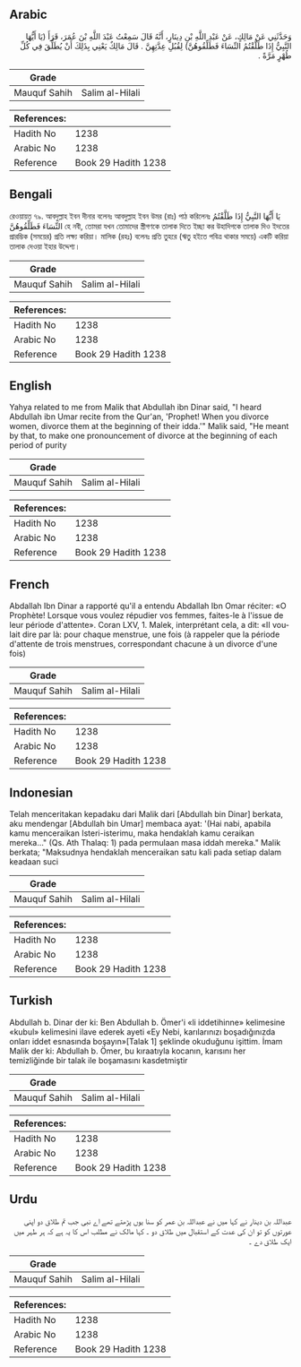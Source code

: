 ## Arabic


<div dir="rtl" lang="ar" style={{fontSize:'larger',backgroundColor:'#f8f9fa',padding:20}}>
وَحَدَّثَنِي عَنْ مَالِكٍ، عَنْ عَبْدِ اللَّهِ بْنِ دِينَارٍ، أَنَّهُ قَالَ سَمِعْتُ عَبْدَ اللَّهِ بْنَ عُمَرَ، قَرَأَ ‏(‏يَا أَيُّهَا النَّبِيُّ إِذَا طَلَّقْتُمُ النِّسَاءَ فَطَلِّقُوهُنَّ‏)‏ لِقُبُلِ عِدَّتِهِنَّ ‏.‏ قَالَ مَالِكٌ يَعْنِي بِذَلِكَ أَنْ يُطَلِّقَ فِي كُلِّ طُهْرٍ مَرَّةً ‏.‏
</div>
<div style={{backgroundColor:'#f8f9fa',padding:20, marginBottom: 10}}><table> <thead> <tr> <th>Grade</th> <th></th> </tr> </thead> <tbody> <tr><td>Mauquf Sahih</td><td>Salim al-Hilali</td></tr></tbody></table><table> <thead> <tr> <th>References:</th> <th></th> </tr> </thead> <tbody><tr><td>Hadith No</td><td>1238</td></tr><tr><td>Arabic No</td><td>1238</td></tr><tr><td>Reference</td><td>Book 29 Hadith 1238</td></tr></tbody></table></div>

## Bengali


<div dir="ltr" lang="bn" style={{fontSize:'larger',backgroundColor:'#f8f9fa',padding:20}}>
রেওয়ায়ত ৭৯. আবদুল্লাহ ইবন দীনার বলেনঃ আবদুল্লাহ ইবন উমর (রাঃ) পাঠ করিলেনঃ ‏يَا أَيُّهَا النَّبِيُّ إِذَا طَلَّقْتُمُ النِّسَاءَ فَطَلِّقُوهُنَّ‏ হে নবী, তোমরা যখন তোমাদের স্ত্রীগণকে তালাক দিতে ইচ্ছা কর উহাদিগকে তালাক দিও ইদতের প্রারম্ভিক (সময়ের) প্রতি লক্ষ্য করিয়া। মালিক (রহঃ) বলেনঃ প্রতি তুহরে (ঋতু হইতে পবিত্র থাকার সময়ে) একটি করিয়া তালাক দেওয়া ইহার উদ্দেশ্য।
</div>
<div style={{backgroundColor:'#f8f9fa',padding:20, marginBottom: 10}}><table> <thead> <tr> <th>Grade</th> <th></th> </tr> </thead> <tbody> <tr><td>Mauquf Sahih</td><td>Salim al-Hilali</td></tr></tbody></table><table> <thead> <tr> <th>References:</th> <th></th> </tr> </thead> <tbody><tr><td>Hadith No</td><td>1238</td></tr><tr><td>Arabic No</td><td>1238</td></tr><tr><td>Reference</td><td>Book 29 Hadith 1238</td></tr></tbody></table></div>

## English


<div dir="ltr" lang="en" style={{fontSize:'larger',backgroundColor:'#f8f9fa',padding:20}}>
Yahya related to me from Malik that Abdullah ibn Dinar said, "I heard Abdullah ibn Umar recite from the Qur'an, 'Prophet! When you divorce women, divorce them at the beginning of their idda.'" Malik said, "He meant by that, to make one pronouncement of divorce at the beginning of each period of purity
</div>
<div style={{backgroundColor:'#f8f9fa',padding:20, marginBottom: 10}}><table> <thead> <tr> <th>Grade</th> <th></th> </tr> </thead> <tbody> <tr><td>Mauquf Sahih</td><td>Salim al-Hilali</td></tr></tbody></table><table> <thead> <tr> <th>References:</th> <th></th> </tr> </thead> <tbody><tr><td>Hadith No</td><td>1238</td></tr><tr><td>Arabic No</td><td>1238</td></tr><tr><td>Reference</td><td>Book 29 Hadith 1238</td></tr></tbody></table></div>

## French


<div dir="ltr" lang="fr" style={{fontSize:'larger',backgroundColor:'#f8f9fa',padding:20}}>
Abdallah Ibn Dinar a rapporté qu'il a entendu Abdallah Ibn Omar réciter: «O Prophète! Lorsque vous voulez répudier vos femmes, faites-le à l'issue de leur période d'attente». Coran LXV, 1. Malek, interprétant cela, a dit: «II voulait dire par là: pour chaque menstrue, une fois (à rappeler que la période d'attente de trois menstrues, correspondant chacune à un divorce d'une fois)
</div>
<div style={{backgroundColor:'#f8f9fa',padding:20, marginBottom: 10}}><table> <thead> <tr> <th>Grade</th> <th></th> </tr> </thead> <tbody> <tr><td>Mauquf Sahih</td><td>Salim al-Hilali</td></tr></tbody></table><table> <thead> <tr> <th>References:</th> <th></th> </tr> </thead> <tbody><tr><td>Hadith No</td><td>1238</td></tr><tr><td>Arabic No</td><td>1238</td></tr><tr><td>Reference</td><td>Book 29 Hadith 1238</td></tr></tbody></table></div>

## Indonesian


<div dir="ltr" lang="id" style={{fontSize:'larger',backgroundColor:'#f8f9fa',padding:20}}>
Telah menceritakan kepadaku dari Malik dari [Abdullah bin Dinar] berkata, aku mendengar [Abdullah bin Umar] membaca ayat: '(Hai nabi, apabila kamu menceraikan Isteri-isterimu, maka hendaklah kamu ceraikan mereka…" (Qs. Ath Thalaq: 1) pada permulaan masa iddah mereka." Malik berkata; "Maksudnya hendaklah menceraikan satu kali pada setiap dalam keadaan suci
</div>
<div style={{backgroundColor:'#f8f9fa',padding:20, marginBottom: 10}}><table> <thead> <tr> <th>Grade</th> <th></th> </tr> </thead> <tbody> <tr><td>Mauquf Sahih</td><td>Salim al-Hilali</td></tr></tbody></table><table> <thead> <tr> <th>References:</th> <th></th> </tr> </thead> <tbody><tr><td>Hadith No</td><td>1238</td></tr><tr><td>Arabic No</td><td>1238</td></tr><tr><td>Reference</td><td>Book 29 Hadith 1238</td></tr></tbody></table></div>

## Turkish


<div dir="ltr" lang="tr" style={{fontSize:'larger',backgroundColor:'#f8f9fa',padding:20}}>
Abdullah b. Dinar der ki: Ben Abdullah b. Ömer'i «li iddetihinne» kelimesine «kubul» kelimesini ilave ederek ayeti «Ey Nebi, karılarınızı boşadığınızda onları iddet esnasında boşayın»[Talak 1] şeklinde okuduğunu işittim. İmam Malik der ki: Abdullah b. Ömer, bu kıraatıyla kocanın, karısını her temizliğinde bir talak ile boşamasını kasdetmiştir
</div>
<div style={{backgroundColor:'#f8f9fa',padding:20, marginBottom: 10}}><table> <thead> <tr> <th>Grade</th> <th></th> </tr> </thead> <tbody> <tr><td>Mauquf Sahih</td><td>Salim al-Hilali</td></tr></tbody></table><table> <thead> <tr> <th>References:</th> <th></th> </tr> </thead> <tbody><tr><td>Hadith No</td><td>1238</td></tr><tr><td>Arabic No</td><td>1238</td></tr><tr><td>Reference</td><td>Book 29 Hadith 1238</td></tr></tbody></table></div>

## Urdu


<div dir="rtl" lang="ur" style={{fontSize:'larger',backgroundColor:'#f8f9fa',padding:20}}>
عبداللہ بن دینار نے کہا میں نے عبداللہ بن عمر کو سنا یوں پڑھتے تھے اے نبی جب تم طلاق دو اپنی عورتوں کو تو ان کی عدت کے استقبال میں طلاق دو ۔ کہا مالک نے مطلب اس کا یہ ہے کہ ہر طہر میں ایک طلاق دے ۔
</div>
<div style={{backgroundColor:'#f8f9fa',padding:20, marginBottom: 10}}><table> <thead> <tr> <th>Grade</th> <th></th> </tr> </thead> <tbody> <tr><td>Mauquf Sahih</td><td>Salim al-Hilali</td></tr></tbody></table><table> <thead> <tr> <th>References:</th> <th></th> </tr> </thead> <tbody><tr><td>Hadith No</td><td>1238</td></tr><tr><td>Arabic No</td><td>1238</td></tr><tr><td>Reference</td><td>Book 29 Hadith 1238</td></tr></tbody></table></div>